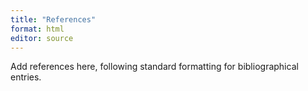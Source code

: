 ```yaml
---
title: "References"
format: html
editor: source
---
```


Add references here, following standard formatting for bibliographical entries.